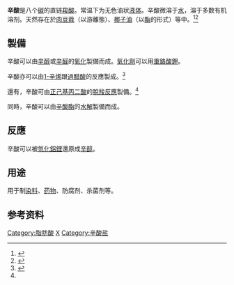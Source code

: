 {{chembox
| Watchedfields = changed
| verifiedrevid = 322033935
| ImageFile = Caprylic acid.svg
| ImageSize = 210px
| ImageName = Skeletal formula
| ImageFile1 = Caprylic-acid-3D-balls.png
| ImageSize1 = 210px
| ImageName1 = Ball-and-stick model
| IUPACName = octanoic acid
| OtherNames = C8:0 ([[Fatty_acid#Nomenclature|Lipid numbers]]) 正辛酸
| Section1 = {{Chembox Identifiers
|  InChI = 1/C8H16O2/c1-2-3-4-5-6-7-8(9)10/h2-7H2,1H3,(H,9,10)
| InChIKey = WWZKQHOCKIZLMA-UHFFFAOYAH
| CASNo_Ref = {{cascite}}
| CASNo = 124-07-2
|  PubChem = 379
|  ChemSpiderID = 370
|  SMILES = O=C(O)CCCCCCC
|  IUPACName = Octanoic acid
  }}
|Section2= {{Chembox Properties
|  Formula=C<sub>8</sub>H<sub>16</sub>O<sub>2</sub>
|  MolarMass=144.21
|  Appearance=油状无色液体
|  Density=0.910 g/cm<sup>3</sup>
|  MeltingPt=16.7 °C<ref name="lexicon">{{cite journal |year=2001 |title=Lexicon of lipid nutrition (IUPAC Technical Report) |journal=Pure and Applied Chemistry |volume=73 |issue=4 |pages=685–744 |url=http://iupac.org/publications/pac/73/4/0685/ |doi=10.1351/pac200173040685 |last1=Beare-Rogers |first1=J. |last2=Dieffenbacher |first2=A. |last3=Holm |first3=J.V. |access-date=2010-04-01 |archive-date=2018-12-13 |archive-url=https://web.archive.org/web/20181213033339/http://iupac.org/publications/pac/73/4/0685/ |dead-url=no }}</ref>
|  BoilingPtC=237
|  Solubility=
|   SolubleOther = 6.31 M <ref>[http://oru.edu/cccda/sl/solubility/ugidata.php?solute=octanoic%20acid&solvent=methanol Solubility of octanoic acid in methanol]{{Dead link|date=2020年1月 |bot=InternetArchiveBot |fix-attempted=yes }}</ref>
|    Solvent = [[甲醇|甲醇]]
|  pKa=4.89<ref name=crc>{{cite book | author=Lide, D. R. (Ed.) | title=CRC Handbook of Chemistry and Physics (70th Edn.) | publisher=Boca Raton (FL):CRC Press | year=1990}}</ref> || 1.055<ref>at 2.06–2.63 K</ref> || 1.53<ref>at −191 °C</ref>
  }}
|Section3= {{Chembox Hazards
|  MainHazards=
|  FlashPt=
|  Autoignition=
  }}
}}
'''辛酸'''是八个[[碳|碳]]的直链[[羧酸|羧酸]]。常温下为无色油状[[液体|液体]]。辛酸微溶于[[水|水]]，溶于多数有机溶剂。天然存在於[[肉豆蔻|肉豆蔻]]（以游離態）、[[椰子油|椰子油]]（以[[酯|酯]]的形式）等中。<ref>{{cite web |title=辛酸 |url=https://www.chem960.com/cas/124072/ |website=化工网 |publisher=化工网 |accessdate=2021-01-06}}</ref><ref name=":0">{{cite web |title=辛酸 Octanoic acid |url=https://www.basechem.org/chemical/2158 |website=物竞数据库 |publisher=物竞数据库 |accessdate=2021-01-06}}</ref>

==製備==
辛酸可以由[[辛醇|辛醇]]或[[辛醛|辛醛]]的[[氧化|氧化]]製備而成。[[氧化劑|氧化劑]]可以用[[重鉻酸鉀|重鉻酸鉀]]。

辛酸亦可以由[[1-辛烯|1-辛烯]]跟[[過醋酸|過醋酸]]的反應製成。<ref>{{cite web |title=辛酸 |url= https://www.chemicalbook.com/ProductChemicalPropertiesCB5227624.htm |website=chemical book |accessdate=2020-09-17}}</ref>

還有，辛酸可由[[正己基丙二酸|正己基丙二酸]]的[[脫羧反應|脫羧反應]]製備。<ref name=":0"/>

同時，辛酸可以由[[辛酸酯|辛酸酯]]的[[水解|水解]]製備而成。
==反應==
辛酸可以被[[氫化鋁鋰|氫化鋁鋰]]還原成[[辛醇|辛醇]]。

== 用途 ==
用于制[[染料|染料]]、[[药物|药物]]、防腐剂、杀菌剂等。

==参考资料==
<references/>

{{脂肪酸}}

{{Authority control}}
[[Category:脂肪酸|Category:脂肪酸]]
[[Category:羧酸|X]]
[[Category:辛酸盐|Category:辛酸盐]]
